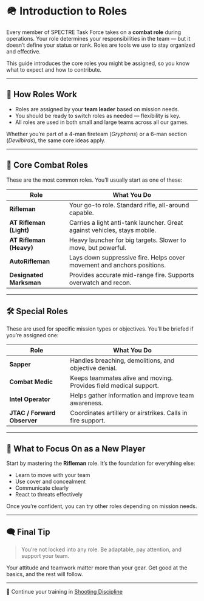 # 🪖 Introduction to Roles

Every member of SPECTRE Task Force takes on a **combat role** during operations. Your role determines your responsibilities in the team — but it doesn’t define your status or rank. Roles are tools we use to stay organized and effective.

This guide introduces the core roles you might be assigned, so you know what to expect and how to contribute.

---

## 🔧 How Roles Work

- Roles are assigned by your **team leader** based on mission needs.
- You should be ready to switch roles as needed — flexibility is key.
- All roles are used in both small and large teams across all our games.

Whether you’re part of a 4-man fireteam (_Gryphons_) or a 6-man section (_Devilbirds_), the same core ideas apply.

---

## 🧍 Core Combat Roles

These are the most common roles. You’ll usually start as one of these:

| Role                    | What You Do                                                               |
| ----------------------- | ------------------------------------------------------------------------- |
| **Rifleman**            | Your go-to role. Standard rifle, all-around capable.                      |
| **AT Rifleman (Light)** | Carries a light anti-tank launcher. Great against vehicles, stays mobile. |
| **AT Rifleman (Heavy)** | Heavy launcher for big targets. Slower to move, but powerful.             |
| **AutoRifleman**        | Lays down suppressive fire. Helps cover movement and anchors positions.   |
| **Designated Marksman** | Provides accurate mid-range fire. Supports overwatch and recon.           |

---

## 🛠️ Special Roles

These are used for specific mission types or objectives. You’ll be briefed if you’re assigned one:

| Role                        | What You Do                                                       |
| --------------------------- | ----------------------------------------------------------------- |
| **Sapper**                  | Handles breaching, demolitions, and objective denial.             |
| **Combat Medic**            | Keeps teammates alive and moving. Provides field medical support. |
| **Intel Operator**          | Helps gather information and improve team awareness.              |
| **JTAC / Forward Observer** | Coordinates artillery or airstrikes. Calls in fire support.       |

---

## 🎯 What to Focus On as a New Player

Start by mastering the **Rifleman** role. It’s the foundation for everything else:

- Learn to move with your team
- Use cover and concealment
- Communicate clearly
- React to threats effectively

Once you’re confident, you can try other roles depending on mission needs.

---

## 🗨️ Final Tip

> You’re not locked into any role. Be adaptable, pay attention, and support your team.

Your attitude and teamwork matter more than your gear. Get good at the basics, and the rest will follow.

---

📘 Continue your training in [Shooting Discipline](/training/basic-training/shooting-discipline)
